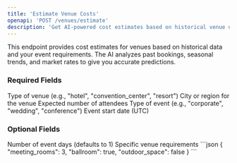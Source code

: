 ```yaml
---
title: 'Estimate Venue Costs'
openapi: 'POST /venues/estimate'
description: 'Get AI-powered cost estimates based on historical venue data'
---
```


This endpoint provides cost estimates for venues based on historical data and your event requirements. The AI analyzes past bookings, seasonal trends, and market rates to give you accurate predictions.

### Required Fields

<ParamField body="venue_type" type="string" required>
  Type of venue (e.g., "hotel", "convention_center", "resort")
</ParamField>

<ParamField body="location" type="string" required>
  City or region for the venue
</ParamField>

<ParamField body="guest_count" type="integer" required>
  Expected number of attendees
</ParamField>

<ParamField body="event_type" type="string" required>
  Type of event (e.g., "corporate", "wedding", "conference")
</ParamField>

<ParamField body="start_date" type="datetime" required>
  Event start date (UTC)
</ParamField>

### Optional Fields

<ParamField body="duration_days" type="integer">
  Number of event days (defaults to 1)
</ParamField>

<ParamField body="requirements" type="object">
  Specific venue requirements
  ```json
  {
    "meeting_rooms": 3,
    "ballroom": true,
    "outdoor_space": false
  }
  ```
</ParamField> 